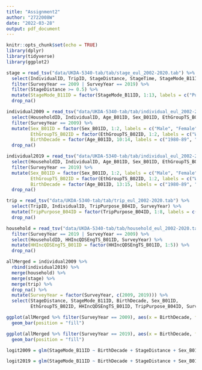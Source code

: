 ```yaml
---
title: "Assignment2"
author: "2722008W"
date: "2022-03-28"
output: pdf_document
---
```


```r
knitr::opts_chunk$set(echo = TRUE)
library(dplyr)
library(tidyverse)
library(ggplot2)
```

```r
stage = read_tsv("data/UKDA-5340-tab/tab/stage_eul_2002-2020.tab") %>%
  select(IndividualID, TripID, StageDistance, StageTime, StageMode_B11ID, SurveyYear) %>%
  filter(SurveyYear == 2009 | SurveyYear == 2019) %>%
  filter(StageDistance >= 0.5) %>%
  mutate(StageMode_B11ID = factor(StageMode_B11ID, 1:13, labels = c("Public transport or active travel", "Public transport or active travel", "Private vehicle", "Private vehicle", "Private vehicle", "Private vehicle", "Public transport or active travel", "Public transport or active travel", "Public transport or active travel", "Public transport or active travel", "Public transport or active travel", "Private vehicle", "Public transport or active travel"))) %>%
  drop_na()

individual2009 = read_tsv("data/UKDA-5340-tab/tab/individual_eul_2002-2020.tab") %>%
  select(HouseholdID, IndividualID, Age_B01ID, Sex_B01ID, EthGroupTS_B02ID, SurveyYear) %>%
  filter(SurveyYear == 2009) %>%
  mutate(Sex_B01ID = factor(Sex_B01ID, 1:2, labels = c("Male", "Female")),
         EthGroupTS_B02ID = factor(EthGroupTS_B02ID, 1:2, labels = c("White", "Non-white")),
         BirthDecade = factor(Age_B01ID, 10:14, labels = c("1980-89", "1980-89", "1980-89", "1970-79", "1960-69"))) %>%
  drop_na()

individual2019 = read_tsv("data/UKDA-5340-tab/tab/individual_eul_2002-2020.tab") %>%
  select(HouseholdID, IndividualID, Age_B01ID, Sex_B01ID, EthGroupTS_B02ID, SurveyYear) %>%
  filter(SurveyYear == 2019) %>%
  mutate(Sex_B01ID = factor(Sex_B01ID, 1:2, labels = c("Male", "Female")),
         EthGroupTS_B02ID = factor(EthGroupTS_B02ID, 1:2, labels = c("White", "Non-white")),
         BirthDecade = factor(Age_B01ID, 13:15, labels = c("1980-89", "1970-79", "1960-69"))) %>%
  drop_na()

trip = read_tsv("data/UKDA-5340-tab/tab/trip_eul_2002-2020.tab") %>%
  select(TripID, IndividualID, TripPurpose_B04ID, SurveyYear) %>%
  mutate(TripPurpose_B04ID = factor(TripPurpose_B04ID, 1:8, labels = c("Commuting", "Business", "Education / escort education", "Shopping", "Other escort", "Personal business", "Leisure", "Other including just walk"))) %>%
  drop_na()

household = read_tsv("data/UKDA-5340-tab/tab/household_eul_2002-2020.tab") %>%
  filter(SurveyYear == 2019 | SurveyYear == 2009) %>%
  select(HouseholdID, HHIncQDSEngTS_B01ID, SurveyYear) %>%
  mutate(HHIncQDSEngTS_B01ID = factor(HHIncQDSEngTS_B01ID, 1:5)) %>%
  drop_na()

```

```r

allMerged = individual2009 %>%
  rbind(individual2019) %>%
  merge(household) %>%
  merge(stage) %>%
  merge(trip) %>%
  drop_na() %>%
  mutate(SurveyYear = factor(SurveyYear, c(2009, 2019))) %>%
  select(StageDistance, StageMode_B11ID, BirthDecade, Sex_B01ID, 
         EthGroupTS_B02ID, HHIncQDSEngTS_B01ID, TripPurpose_B04ID, SurveyYear)
```


```r
ggplot(allMerged %>% filter(SurveyYear == 2009), aes(x = BirthDecade, fill = StageMode_B11ID)) +
  geom_bar(position = "fill")

ggplot(allMerged %>% filter(SurveyYear == 2019), aes(x = BirthDecade, fill = StageMode_B11ID)) +
  geom_bar(position = "fill")
```
```r
logit2009 = glm(StageMode_B11ID ~ BirthDecade + StageDistance + Sex_B01ID + EthGroupTS_B02ID + HHIncQDSEngTS_B01ID + TripPurpose_B04ID, family="binomial", data=allMerged %>% filter(SurveyYear == 2009), x=T)

logit2019 = glm(StageMode_B11ID ~ BirthDecade + StageDistance + Sex_B01ID + EthGroupTS_B02ID + HHIncQDSEngTS_B01ID + TripPurpose_B04ID, family="binomial", data=allMerged %>% filter(SurveyYear == 2019), x=T)

```